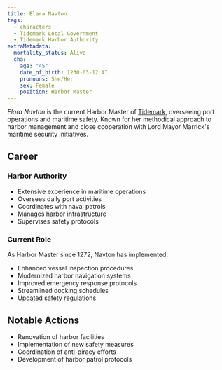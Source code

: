 ```yaml
---
title: Elara Navton
tags:
  - characters
  - Tidemark Local Government
  - Tidemark Harbor Authority
extraMetadata:
  mortality_status: Alive
  cha:
    age: "45"
    date_of_birth: 1230-03-12 AI
    pronouns: She/Her
    sex: Female
    position: Harbor Master
---
```


_Elara Navton_ is the current Harbor Master of
[Tidemark](../locations/tidemark.mdx), overseeing port operations and maritime
safety. Known for her methodical approach to harbor management and close
cooperation with Lord Mayor Marrick's maritime security initiatives.

## Career

### Harbor Authority

- Extensive experience in maritime operations
- Oversees daily port activities
- Coordinates with naval patrols
- Manages harbor infrastructure
- Supervises safety protocols

### Current Role

As Harbor Master since 1272, Navton has implemented:

- Enhanced vessel inspection procedures
- Modernized harbor navigation systems
- Improved emergency response protocols
- Streamlined docking schedules
- Updated safety regulations

## Notable Actions

- Renovation of harbor facilities
- Implementation of new safety measures
- Coordination of anti-piracy efforts
- Development of harbor patrol protocols
